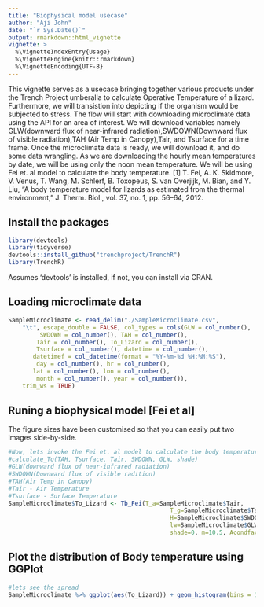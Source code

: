 ```yaml
---
title: "Biophysical model usecase"
author: "Aji John"
date: "`r Sys.Date()`"
output: rmarkdown::html_vignette
vignette: >
  %\VignetteIndexEntry{Usage}
  %\VignetteEngine{knitr::rmarkdown}
  %\VignetteEncoding{UTF-8}
---
```



This vignette serves as a usecase bringing together various products under the Trench Project umberalla to calculate Operative Temperature of a lizard. Furthermore, we will transistion into depicting if the organism would be subjected to stress. The flow will start with downloading microclimate data using the API for an area of interest. We will download variables namely GLW(downward flux of near-infrared radiation),SWDOWN(Downward flux of visible radiation),TAH (Air Temp in Canopy),Tair, and Tsurface for a time frame. Once the microclimate data is ready, we will download it, and do some data wrangling. As we are downloading the hourly mean temperatures by date, we will be using only the noon mean temperature. We will be using Fei et. al model to calculate the body temperature.
[1] T. Fei, A. K. Skidmore, V. Venus, T. Wang, M. Schlerf, B. Toxopeus, S. van Overjijk, M. Bian, and Y. Liu, “A body temperature model for lizards as estimated from the thermal environment,” J. Therm. Biol., vol. 37, no. 1, pp. 56–64, 2012.

## Install the packages

```r
library(devtools)
library(tidyverse)
devtools::install_github("trenchproject/TrenchR")
library(TrenchR)
```
Assumes 'devtools' is installed, if not, you can install via CRAN.

## Loading microclimate data

```r
SampleMicroclimate <- read_delim("./SampleMicroclimate.csv", 
    "\t", escape_double = FALSE, col_types = cols(GLW = col_number(), 
         SWDOWN = col_number(), TAH = col_number(), 
        Tair = col_number(), To_Lizard = col_number(), 
        Tsurface = col_number(), datetime = col_number(), 
       datetimef = col_datetime(format = "%Y-%m-%d %H:%M:%S"), 
        day = col_number(), hr = col_number(), 
       lat = col_number(), lon = col_number(), 
        month = col_number(), year = col_number()), 
    trim_ws = TRUE)
```

## Runing a biophysical model [Fei et al]

The figure sizes have been customised so that you can easily put two images side-by-side. 

```r
#Now, lets invoke the Fei et. al model to calculate the body temperature
#calculate_To(TAH, Tsurface, Tair, SWDOWN, GLW, shade)
#GLW(downward flux of near-infrared radiation)
#SWDOWN(Downward flux of visible radition)
#TAH(Air Temp in Canopy)
#Tair - Air Temperature
#Tsurface - Surface Temperature 
SampleMicroclimate$To_Lizard <- Tb_Fei(T_a=SampleMicroclimate$Tair,
                                              T_g=SampleMicroclimate$Tsurface,
                                              H=SampleMicroclimate$SWDOWN,
                                              lw=SampleMicroclimate$GLW,
                                              shade=0, m=10.5, Acondfact=0.05, Agradfact=0.4)

```


## Plot the distribution of Body temperature using GGPlot



```r
#lets see the spread
SampleMicroclimate %>% ggplot(aes(To_Lizard)) + geom_histogram(bins = 15)
```
